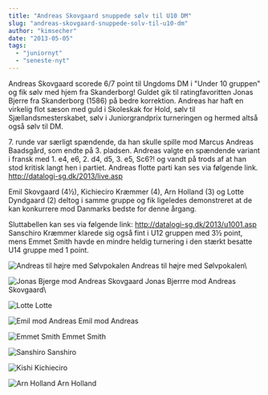 ```yaml
---
title: "Andreas Skovgaard snuppede sølv til U10 DM"
slug: "andreas-skovgaard-snuppede-solv-til-u10-dm"
author: "kimsecher"
date: "2013-05-05"
tags: 
  - "juniornyt"
  - "seneste-nyt"
---
```


Andreas Skovgaard scorede 6/7 point til Ungdoms DM i "Under 10 gruppen" og fik sølv med hjem fra Skanderborg! Guldet gik til ratingfavoritten Jonas Bjerre fra Skanderborg (1586) på bedre korrektion. Andreas har haft en virkelig flot sæson med guld i Skoleskak for Hold, sølv til Sjællandsmesterskabet, sølv i Juniorgrandprix turneringen og hermed altså også sølv til DM.

7\. runde var særligt spændende, da han skulle spille mod Marcus Andreas Baadsgård, som endte på 3. pladsen. Andreas valgte en spændende variant i fransk med 1. e4, e6, 2. d4, d5, 3. e5, Sc6?! og vandt på trods af at han stod kritisk langt hen i partiet. Andreas flotte parti kan ses via følgende link. http://datalogi-sg.dk/2013/live.asp

Emil Skovgaard (4½), Kichieciro Kræmmer (4), Arn Holland (3) og Lotte Dyndgaard (2) deltog i samme gruppe og fik ligeledes demonstreret at de kan konkurrere mod Danmarks bedste for denne årgang.

Sluttabellen kan ses via følgende link: http://datalogi-sg.dk/2013/u1001.asp Sanschiro Kræmmer klarede sig også fint i U12 gruppen med 3½ point, mens Emmet Smith havde en mindre heldig turnering i den stærkt besatte U14 gruppe med 1 point.

![Andreas til højre med Sølvpokalen](/images/sølv-til-DM-300x199.jpg) Andreas til højre med Sølvpokalen\

![Jonas Bjerge mod Andreas Skovgaard](/images/Jonas-Bjerge-mod-Andreas-Skovgaard-300x199.jpg) Jonas Bjerrre mod Andreas Skovgaard\

![Lotte](/images/Lotte2-200x300.jpg) Lotte

![Emil mod Andreas](/images/Emil-mod-Andreas-300x199.jpg) Emil mod Andreas

![Emmet Smith](/images/Emmet-Smith-200x300.jpg) Emmet Smith

![Sanshiro](/images/Sanshiro-200x300.jpg) Sanshiro

![Kishi](/images/Kishiro-200x300.jpg) Kichieciro

![Arn Holland](/images/Arn-Holland-200x300.jpg) Arn Holland
